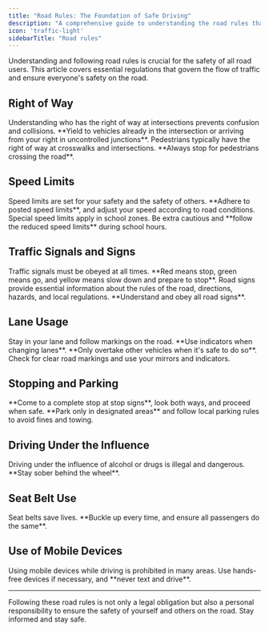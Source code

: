 ```yaml
---
title: "Road Rules: The Foundation of Safe Driving"
description: "A comprehensive guide to understanding the road rules that keep you and others safe. Familiarize yourself with these guidelines to navigate the roads confidently."
icon: 'traffic-light'
sidebarTitle: "Road rules"
---
```


Understanding and following road rules is crucial for the safety of all road users. This article covers essential regulations that govern the flow of traffic and ensure everyone's safety on the road.

## Right of Way

<Accordion title="Intersections" icon="crosshairs">
Understanding who has the right of way at intersections prevents confusion and collisions. **Yield to vehicles already in the intersection or arriving from your right in uncontrolled junctions**.
</Accordion>

<Accordion title="Pedestrians" icon="person-walking">
Pedestrians typically have the right of way at crosswalks and intersections. **Always stop for pedestrians crossing the road**.
</Accordion>

## Speed Limits

<Accordion title="Following Speed Limits" icon="gauge-max">
Speed limits are set for your safety and the safety of others. **Adhere to posted speed limits**, and adjust your speed according to road conditions.
</Accordion>

<Accordion title="School Zones" icon="school">
Special speed limits apply in school zones. Be extra cautious and **follow the reduced speed limits** during school hours.
</Accordion>

## Traffic Signals and Signs

<Accordion title="Signal Lights" icon="traffic-light">
Traffic signals must be obeyed at all times. **Red means stop, green means go, and yellow means slow down and prepare to stop**.
</Accordion>

<Accordion title="Road Signs" icon="do-not-enter">
Road signs provide essential information about the rules of the road, directions, hazards, and local regulations. **Understand and obey all road signs**.
</Accordion>

## Lane Usage

<Accordion title="Lane Discipline" icon="road">
Stay in your lane and follow markings on the road. **Use indicators when changing lanes**.
</Accordion>

<Accordion title="Passing and Overtaking" icon="car-side">
**Only overtake other vehicles when it's safe to do so**. Check for clear road markings and use your mirrors and indicators.
</Accordion>

## Stopping and Parking

<Accordion title="Stop Signs" icon="hand">
**Come to a complete stop at stop signs**, look both ways, and proceed when safe.
</Accordion>

<Accordion title="Parking Regulations" icon="circle-parking">
**Park only in designated areas** and follow local parking rules to avoid fines and towing.
</Accordion>

## Driving Under the Influence

<Accordion title="Alcohol and Drugs" icon="wine-bottle">
Driving under the influence of alcohol or drugs is illegal and dangerous. **Stay sober behind the wheel**.
</Accordion>

## Seat Belt Use

<Accordion title="Seat Belt Laws" icon="user-police-tie">
Seat belts save lives. **Buckle up every time, and ensure all passengers do the same**.
</Accordion>

## Use of Mobile Devices

<Accordion title="Distracted Driving" icon="mobile">
Using mobile devices while driving is prohibited in many areas. Use hands-free devices if necessary, and **never text and drive**.
</Accordion>

---

Following these road rules is not only a legal obligation but also a personal responsibility to ensure the safety of yourself and others on the road. Stay informed and stay safe.
